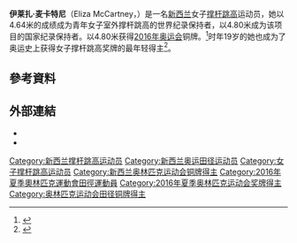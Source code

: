 {{Infobox sportsperson
| name                      = Eliza McCartney
| image                     = Eliza McCartney, 2014.jpg
| image_size                = 
| alt                       = 
| caption                   = 
| real_name                 = 
| native_name               = 
| native_name_lang          = 
| romanizedname             = 
| english_name              = 
| birth_name                = 
| nationality               = {{NZL}}
| national_team             = {{NZL}}
| ethnicity                 = 
| hometown                  = 
| citizenship               = 
| birth_date                = {{Birth date and age|year=1996|month=12|day=11}}
| birth_place               = {{NZL}}奧克蘭
| death_date                = 
| death_place               = 
| resting_place             = 
| resting_place_coordinates = 
| monuments                 = 
| residence                 = 
| education                 = 
| alma_mater                = 
| occupation                = 
| years_active              = 2010年-
| agent                     = 
| height                    = {{height|m=1.77}}
| weight                    = {{weight|kg=66}}
| spouse                    = 
| country                   = {{NZL}}
| sport                     = 田徑
| position                  = 
| shoots                    = 
| catches                   = 
| disability                = 
| disability_class          = 
| weight_class              = 
| weight_class_type         = 
| rank                      = 
| event                     = 鉛球、撐竿跳高、跳高
| collegeteam               = 
| team                      = 
| coach                     = 
| retired                   = 
| coaching                  = 
| worlds                    = 
{{ubl
|'''2013年世界青少年田徑錦標賽'''：撐竿跳高第四名
|'''2014年世界青年田徑錦標賽'''：撐竿跳高第三名
|'''2015年夏季世界大學運動會'''：撐竿跳高第二名
|'''2016年世界室內田徑錦標賽'''：撐竿跳高第五名
|'''2016年鑽石聯賽摩納哥站'''：撐竿跳高第五名
|'''2016年鑽石聯賽倫敦站'''：撐竿跳高第三名
|'''2017年鑽石聯賽羅馬站'''：撐竿跳高第三名
|'''2017年鑽石聯賽奧斯陸站'''：撐竿跳高第七名
|'''2017年鑽石聯賽斯德哥爾摩站'''：撐竿跳高第八名
|'''2017年世界田徑錦標賽'''：撐竿跳高第九名
|'''2018年世界室內田徑錦標賽'''：撐竿跳高第四名
|'''2018年鑽石聯賽尤金站'''：撐竿跳高第二名
|'''2018年鑽石聯賽洛桑站'''：撐竿跳高第四名
|'''2018年鑽石聯賽摩納哥站'''：撐竿跳高第七名
}}
| regionals                 = 
| nationals                 = 
{{ubl
|'''2014年紐西蘭田徑錦標賽（Junior）'''：撐竿跳高第一名
|'''2014年HarryJerome田徑經典賽'''：撐竿跳高第一名
|'''2015年紐西蘭田徑錦標賽（Junior）'''：撐竿跳高第二名
|'''2015年紐西蘭田徑錦標賽（Senior）'''：撐竿跳高第一名
|'''2016年紐西蘭田徑錦標賽（Senior）'''：撐竿跳高第一名
|'''2017年紐西蘭田徑錦標賽（Senior）'''：撐竿跳高第一名
}}
| olympics                  = 
{{ubl
|'''2016年夏季奧林匹克運動會'''：撐竿跳高第三名
}}
| paralympics               = 
| commonwealth              = 
{{ubl
|'''2018年大英國協運動會'''：撐竿跳高第二名
}}
| highestranking            = 
{{plainlist|
*【撐竿跳高】：第四名（2017年6月20日）
}}
| pb                        = 
{{ubl
|'''鉛球（3公斤）'''：11.06公尺 （2013年）
|'''鉛球（4公斤）'''：10.70公尺 （2013年）
|'''撐竿跳高'''：4.94公尺 （2018年 '''全國紀錄'''）
|'''跳高'''：1.70公尺 （2011年）
}}
| medaltemplates            = 
{{MedalCountry|{{NZL}}}}
{{MedalSport|女子田徑}}
{{MedalCompetition|HarryJerome田徑經典賽}}
{{MedalGold|2014年加拿大不列顛哥倫比亞省Burnaby|撐竿跳高}}
{{MedalCompetition|世界青年田徑錦標賽}}
{{MedalBronze|2014年美國俄勒岡州雷恩縣尤金|撐竿跳高}}
{{MedalCompetition|夏季世界大學運動會}}
{{MedalSilver|2015年韓國光州廣域市|撐竿跳高}}
{{MedalCompetition|鑽石聯賽倫敦站}}
{{MedalBronze|2016年英國英格蘭倫敦|撐竿跳高}}
{{MedalCompetition|夏季奧林匹克運動會}}
{{MedalBronze|2016年巴西里約熱內盧|撐竿跳高}}
{{MedalCompetition|鑽石聯賽羅馬站}}
{{MedalBronze|2017年義大利羅馬|撐竿跳高}}
{{MedalCompetition|大英國協運動會}}
{{MedalSilver|2018年澳大利亞昆士蘭州黃金海岸|撐竿跳高}}
{{MedalCompetition|鑽石聯賽尤金站}}
{{MedalSilver|2018年美國俄勒岡州雷恩縣尤金|撐竿跳高}}
| show-medals               = 
| updated                   = 2018年10月17日
}}
{{世大運獎牌記錄
|項目=田徑
|a1=2015
|b1=2
|c1=撐竿跳高
}}
'''伊莱扎·麦卡特尼'''（Eliza McCartney，{{bd|1996年|12月11日||}}）是一名[[新西兰|新西兰]]女子[[撑杆跳高|撑杆跳高]]运动员，她以4.64米的成绩成为青年女子室外撑杆跳高的世界纪录保持者，以4.80米成为该项目的国家纪录保持者。以4.80米获得[[2016年奥运会|2016年奥运会]]铜牌。<ref>{{cite news |title=Rio Olympics 2016: Live updates - day 14 |url=http://www.nzherald.co.nz/sport/news/article.cfm?c_id=4&objectid=11697826 |accessdate=20 August 2016 |work=[[The_New_Zealand_Herald|The New Zealand Herald]] |date=20 August 2016 |archive-date=2019-04-28 |archive-url=https://web.archive.org/web/20190428162527/https://www.nzherald.co.nz/sport/news/article.cfm?c_id=4&objectid=11697826 }}</ref>时年19岁的她也成为了奥运史上获得女子撑杆跳高奖牌的最年轻得主<ref>{{cite news |title= Report: Women's pole vault final - Rio 2016 Olympic Games |url= https://www.iaaf.org/news/report/rio-2016-women-pole-vault-final |date= 19 August 2016 |publisher= [[International_Association_of_Athletics_Federations|International Association of Athletics Federations]] |accessdate= 21 August 2016 |archive-date= 2016-08-24 |archive-url= https://web.archive.org/web/20160824115309/https://www.iaaf.org/news/report/rio-2016-women-pole-vault-final |dead-url= no }}</ref>。

== 參考資料 ==
{{Reflist}}

== 外部連結 ==
*{{IAAF name|278394}}
*{{Instagram|eliza_mac_}}

{{Commons category|Eliza McCartney}}
{{DEFAULTSORT:McCartney, Eliza}}

[[Category:新西兰撑杆跳高运动员|Category:新西兰撑杆跳高运动员]]
[[Category:新西兰奥运田径运动员|Category:新西兰奥运田径运动员]]
[[Category:女子撑杆跳高运动员|Category:女子撑杆跳高运动员]]
[[Category:新西兰奥林匹克运动会铜牌得主|Category:新西兰奥林匹克运动会铜牌得主]]
[[Category:2016年夏季奧林匹克運動會田徑運動員|Category:2016年夏季奧林匹克運動會田徑運動員]]
[[Category:2016年夏季奥林匹克运动会奖牌得主|Category:2016年夏季奥林匹克运动会奖牌得主]]
[[Category:奥林匹克运动会田径铜牌得主|Category:奥林匹克运动会田径铜牌得主]]
